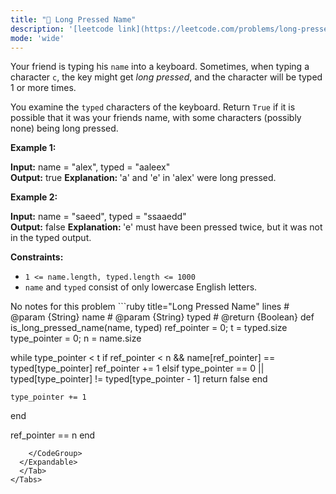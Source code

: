 ```yaml
---
title: "🧩 Long Pressed Name"
description: '[leetcode link](https://leetcode.com/problems/long-pressed-name/description/)'
mode: 'wide'
---
```

<Tabs>
  <Tab title="Question" icon="circle-question" iconType="regular">
    <Card>
      <p>Your friend is typing his <code>name</code> into a keyboard. Sometimes, when typing a character <code>c</code>, the key might get <em>long pressed</em>, and the character will be typed 1 or more times.</p>  <p>You examine the <code>typed</code> characters of the keyboard. Return <code>True</code> if it is possible that it was your friends name, with some characters (possibly none) being long pressed.</p>   <p><strong class="example">Example 1:</strong></p>   <strong>Input:</strong> name = &quot;alex&quot;, typed = &quot;aaleex&quot; <br/> <strong>Output:</strong> true <strong>Explanation: </strong>&#39;a&#39; and &#39;e&#39; in &#39;alex&#39; were long pressed.   <p><strong class="example">Example 2:</strong></p>   <strong>Input:</strong> name = &quot;saeed&quot;, typed = &quot;ssaaedd&quot; <br/> <strong>Output:</strong> false <strong>Explanation: </strong>&#39;e&#39; must have been pressed twice, but it was not in the typed output.    <p><strong>Constraints:</strong></p>  <ul>  <li><code>1 &lt;= name.length, typed.length &lt;= 1000</code></li>  <li><code>name</code> and <code>typed</code> consist of only lowercase English letters.</li> </ul> 
    </Card>
  </Tab>
  <Tab title="Solution" icon="lightbulb" iconType="regular" >
    <Card>
      No notes for this problem
</Card>
  <Expandable title="code">
    <CodeGroup dropdown>
```ruby title="Long Pressed Name" lines
# @param {String} name
# @param {String} typed
# @return {Boolean}
def is_long_pressed_name(name, typed)
  ref_pointer = 0; t = typed.size
  type_pointer = 0; n = name.size

  while type_pointer < t
    if ref_pointer < n && name[ref_pointer] == typed[type_pointer]
      ref_pointer += 1
    elsif type_pointer == 0 || typed[type_pointer] != typed[type_pointer - 1]
      return false
    end

    type_pointer += 1
  end

  ref_pointer == n
end

```
    </CodeGroup>
  </Expandable>
  </Tab>
</Tabs>